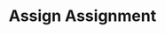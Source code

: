 ---
title: 'Assign Assignment'
openapi: 'POST /v1/assignment/assign/{company_slug}/{assignment_id}/'
'og:sitename': 'Hierarch.io - Help Center'
'og:title': 'Assign Assignment | Hierarch.io Help Center'
'og:logo': '/logo/logo-text-dark.png'
'og:image': '/images/help-center-banner.png'
'twitter:title': 'Assign Assignment | Hierarch.io Help Center'
'twitter:image': '/images/help-center-banner.png'
---